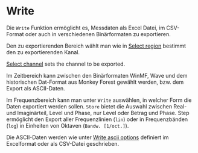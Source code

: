 # Write

Die ``Write`` Funktion ermöglicht es, Messdaten als Excel Datei, im CSV-Format oder auch in verschiedenen Binärformaten zu exportieren.

Den zu exportierenden Bereich wählt man wie in  [Select region](/de/help/edit/region-control) bestimmt den zu exportierenden Kanal.

[Select channel](/de/help/edit/select-channel) sets the channel to be exported.

Im Zeitbereich kann zwischen den Binärformaten WinMF, Wave und dem historischen Dat-Format aus Monkey Forest gewählt werden, bzw. dem Export als ASCII-Daten.

Im Frequenzbereich kann man unter ``Write`` auswählen, in welcher Form die Daten exportiert werden sollen. ``Store`` bietet die Auswahl zwischen Real- und Imaginärteil, Level und Phase, nur Level oder Betrag und Phase. Step ermöglicht den Export aller Frequenzlinien (``lin``) oder in Frequenzbänden (``log``) in Einheiten von Oktaven (``Bandw. [1/oct.]``).

Die ASCII-Daten werden wie unter [Write ascii options](/de/help/info/excelcsv-export) definiert im Excelformat oder als CSV-Datei geschrieben.
